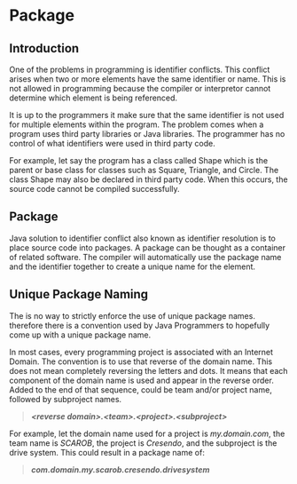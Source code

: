# Package

## Introduction

One of the problems in programming is identifier conflicts.  This conflict
arises when two or more elements have the same identifier or name.  This
is not allowed in programming because the compiler or interpretor cannot
determine which element is being referenced.

It is up to the programmers it make sure that the same identifier is not
used for multiple elements within the program.  The problem comes when
a program uses third party libraries or Java libraries.  The programmer
has no control of what identifiers were used in third party code.

For example, let say the program has a class called Shape which is the
parent or base class for classes such as Square, Triangle, and Circle.
The class Shape may also be declared in third party code.  When this
occurs, the source code cannot be compiled successfully.

## Package

Java solution to identifier conflict also known as identifier resolution
is to place source code into packages.  A package can be thought as a
container of related software.  The compiler will automatically use
the package name and the identifier together to create a unique name
for the element.

## Unique Package Naming

The is no way to strictly enforce the use of unique package names. therefore
there is a convention used by Java Programmers to hopefully come up with
a unique package name.

In most cases, every programming project is associated with an Internet
Domain.  The convention is to use that reverse of the domain name.  This
does not mean completely reversing the letters and dots.  It means that
each component of the domain name is used and appear in the reverse order.
Added to the end of that sequence, could be team and/or project name,
followed by subproject names.

>***\<reverse domain\>.\<team\>.\<project\>.\<subproject\>***

For example, let the domain name used for a project is _my.domain.com_, the
team name is _SCAROB_, the project is _Cresendo_, and the subproject is the
drive system.  This could result in a package name of:

>***com.domain.my.scarob.cresendo.drivesystem***


